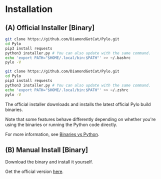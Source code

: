 # Installation

## (A) Official Installer [Binary]

```bash filename="installation-bash.sh" {4} copy
git clone https://github.com/DiamondGotCat/Pylo.git
cd Pylo
pip3 install requests
python3 installer.py # You can also update with the same command.
echo 'export PATH="$HOME/.local/bin:$PATH"' >> ~/.bashrc
pylo -V
```

```zsh filename="installation-zsh.sh" {4} copy
git clone https://github.com/DiamondGotCat/Pylo.git
cd Pylo
pip3 install requests
python3 installer.py # You can also update with the same command.
echo 'export PATH="$HOME/.local/bin:$PATH"' >> ~/.zshrc
pylo -V
```

The official installer downloads and installs the latest official Pylo build binaries.

Note that some features behave differently depending on whether you're using the binaries or running the Python code directly.

For more information, see [Binaries vs Python](/bin-vs-python).

## (B) Manual Install [Binary]
Download the binary and install it yourself.

Get the official version [here](https://github.com/DiamondGotCat/Pylo/releases/).